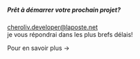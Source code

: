 
##### Prêt à démarrer votre prochain projet?
cheroliv.developer@laposte.net <br/>
je vous répondrai dans les plus brefs délais!
<br />
<Link to="/">Pour en savoir plus &rarr;</Link>